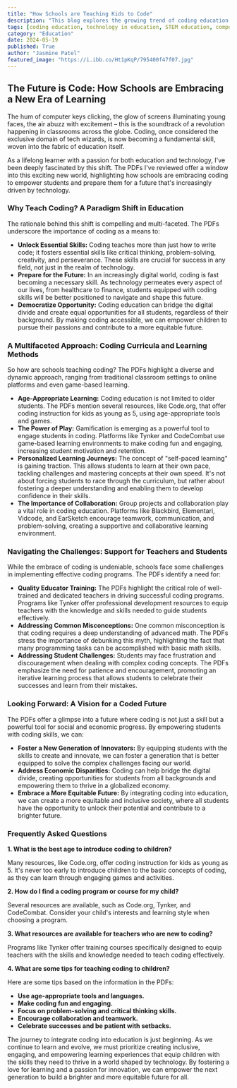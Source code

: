 ```yaml
---
title: "How Schools are Teaching Kids to Code"
description: "This blog explores the growing trend of coding education in schools, highlighting the benefits of coding for students, various teaching methods, and challenges faced by educators. It also discusses the future of coding education and its impact on shaping a more equitable society."
tags: [coding education, technology in education, STEM education, computer science, digital literacy, future skills, problem solving, creativity, collaboration, teacher training, educational resources, online learning, game-based learning, personalized learning]
category: "Education"
date: 2024-05-19
published: True
author: "Jasmine Patel"
featured_image: "https://i.ibb.co/Ht1pKqP/795400f47f07.jpg"
---
```


## The Future is Code: How Schools are Embracing a New Era of Learning

The hum of computer keys clicking, the glow of screens illuminating young faces, the air abuzz with excitement – this is the soundtrack of a revolution happening in classrooms across the globe. Coding, once considered the exclusive domain of tech wizards, is now becoming a fundamental skill, woven into the fabric of education itself. 

As a lifelong learner with a passion for both education and technology, I've been deeply fascinated by this shift. The PDFs I've reviewed offer a window into this exciting new world, highlighting how schools are embracing coding to empower students and prepare them for a future that's increasingly driven by technology. 

### Why Teach Coding? A Paradigm Shift in Education

The rationale behind this shift is compelling and multi-faceted. The PDFs underscore the  importance of coding as a means to:

* **Unlock Essential Skills:** Coding teaches more than just how to write code; it fosters essential skills like critical thinking, problem-solving, creativity, and perseverance. These skills are crucial for success in any field, not just in the realm of technology.
* **Prepare for the Future:** In an increasingly digital world, coding is fast becoming a necessary skill. As technology permeates every aspect of our lives, from healthcare to finance, students equipped with coding skills will be better positioned to navigate and shape this future. 
* **Democratize Opportunity:** Coding education can bridge the digital divide and create equal opportunities for all students, regardless of their background. By making coding accessible, we can empower children to pursue their passions and contribute to a more equitable future. 

###  A Multifaceted Approach:  Coding Curricula and Learning Methods

So how are schools teaching coding? The PDFs highlight a diverse and dynamic approach, ranging from traditional classroom settings to online platforms and even game-based learning. 

* **Age-Appropriate Learning:** Coding education is not limited to older students. The PDFs mention several resources, like Code.org, that offer coding instruction for kids as young as 5, using age-appropriate tools and games.
* **The Power of Play:** Gamification is emerging as a powerful tool to engage students in coding. Platforms like Tynker and CodeCombat use game-based learning environments to make coding fun and engaging,  increasing student motivation and retention.
* **Personalized Learning Journeys:** The concept of "self-paced learning" is gaining traction.  This allows students to learn at their own pace, tackling challenges and mastering concepts at their own speed.  It's not about forcing students to race through the curriculum, but rather about fostering a deeper understanding and enabling them to develop confidence in their skills. 
* **The Importance of Collaboration:** Group projects and collaboration play a vital role in coding education.  Platforms like Blackbird, Elementari, Vidcode, and EarSketch encourage teamwork, communication, and problem-solving, creating a supportive and collaborative learning environment. 

###  Navigating the Challenges:  Support for Teachers and Students

While the embrace of coding is undeniable, schools face some challenges in implementing effective coding programs. The PDFs identify a need for:

* **Quality Educator Training:**  The PDFs highlight the critical role of well-trained and dedicated teachers in driving successful coding programs. Programs like Tynker offer professional development resources to equip teachers with the knowledge and skills needed to guide students effectively. 
* **Addressing Common Misconceptions:** One common misconception is that coding requires a deep understanding of advanced math. The PDFs stress the importance of debunking this myth, highlighting the fact that many programming tasks can be accomplished with basic math skills. 
* **Addressing Student Challenges:** Students may face frustration and discouragement when dealing with complex coding concepts.  The PDFs emphasize the need for patience and encouragement, promoting an iterative learning process that allows students to celebrate their successes and learn from their mistakes.  

### Looking Forward:  A Vision for a Coded Future

The PDFs offer a glimpse into a future where coding is not just a skill but a powerful tool for social and economic progress. By empowering students with coding skills, we can:

* **Foster a New Generation of Innovators:**  By equipping students with the skills to create and innovate, we can foster a generation that is better equipped to solve the complex challenges facing our world.
* **Address Economic Disparities:** Coding can help bridge the digital divide, creating opportunities for students from all backgrounds and empowering them to thrive in a globalized economy. 
* **Embrace a More Equitable Future:** By integrating coding into education, we can create a more equitable and inclusive society, where all students have the opportunity to unlock their potential and contribute to a brighter future. 

### Frequently Asked Questions

**1. What is the best age to introduce coding to children?**

Many resources, like Code.org, offer coding instruction for kids as young as 5. It's never too early to introduce children to the basic concepts of coding, as they can learn through engaging games and activities.  

**2. How do I find a coding program or course for my child?**

Several resources are available, such as Code.org, Tynker, and CodeCombat. Consider your child's interests and learning style when choosing a program.  

**3. What resources are available for teachers who are new to coding?**

Programs like Tynker offer training courses specifically designed to equip teachers with the skills and knowledge needed to teach coding effectively. 

**4. What are some tips for teaching coding to children?**

Here are some tips based on the information in the PDFs: 

* **Use age-appropriate tools and languages.** 
* **Make coding fun and engaging.**
* **Focus on problem-solving and critical thinking skills.**
* **Encourage collaboration and teamwork.**
* **Celebrate successes and be patient with setbacks.**

The journey to integrate coding into education is just beginning. As we continue to learn and evolve, we must prioritize creating inclusive, engaging, and empowering learning experiences that equip children with the skills they need to thrive in a world shaped by technology. By fostering a love for learning and a passion for innovation, we can empower the next generation to build a brighter and more equitable future for all. 